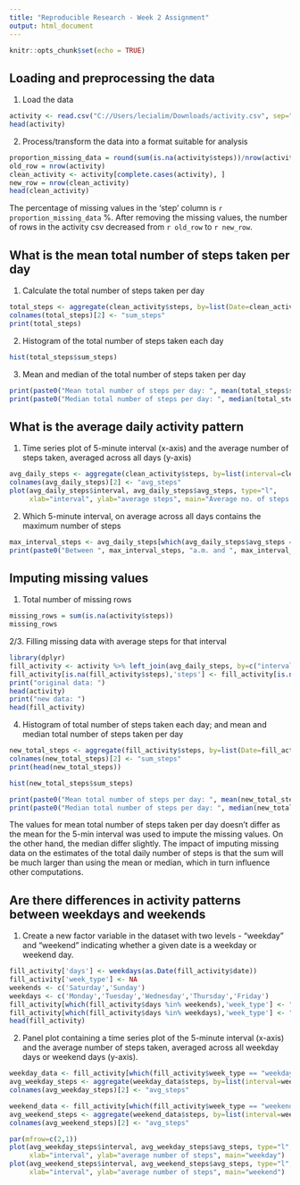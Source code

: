 ---
title: "Reproducible Research - Week 2 Assignment"
output: html_document
---

```{r setup, include=FALSE}
knitr::opts_chunk$set(echo = TRUE)
```

## Loading and preprocessing the data
1. Load the data

```{r load_data}
activity <- read.csv("C://Users/lecialim/Downloads/activity.csv", sep=",", header=TRUE)
head(activity)
```

2. Process/transform the data into a format suitable for analysis

```{r process_data}
proportion_missing_data = round(sum(is.na(activity$steps))/nrow(activity) * 100, 2)
old_row = nrow(activity)
clean_activity <- activity[complete.cases(activity), ]
new_row = nrow(clean_activity)
head(clean_activity)
```

The percentage of missing values in the 'step' column is `r proportion_missing_data` %. After removing the missing values, the number of rows in the activity csv decreased from `r old_row` to `r new_row`.

## What is the mean total number of steps taken per day

1. Calculate the total number of steps taken per day

```{r total_steps}
total_steps <- aggregate(clean_activity$steps, by=list(Date=clean_activity$date), FUN=sum)
colnames(total_steps)[2] <- "sum_steps"
print(total_steps)
```

2. Histogram of the total number of steps taken each day

```{r hist_steps}
hist(total_steps$sum_steps)
```

3. Mean and median of the total number of steps taken per day

```{r mean_median_steps}
print(paste0("Mean total number of steps per day: ", mean(total_steps$sum_steps)))
print(paste0("Median total number of steps per day: ", median(total_steps$sum_steps)))
```

## What is the average daily activity pattern

1. Time series plot of 5-minute interval (x-axis) and the average number of steps taken, averaged across all days (y-axis)

```{r daily_pattern}
avg_daily_steps <- aggregate(clean_activity$steps, by=list(interval=clean_activity$interval), FUN=mean)
colnames(avg_daily_steps)[2] <- "avg_steps"
plot(avg_daily_steps$interval, avg_daily_steps$avg_steps, type="l",
     xlab="interval", ylab="average steps", main="Average no. of steps taken averaged across all days")
```

2. Which 5-minute interval, on average across all days contains the maximum number of steps

```{r max_steps}
max_interval_steps <- avg_daily_steps[which(avg_daily_steps$avg_steps == max(avg_daily_steps$avg_steps)),"interval"]
print(paste0("Between ", max_interval_steps, "a.m. and ", max_interval_steps+5, "a.m. contains the maximum number of steps"))
```

## Imputing missing values 

1. Total number of missing rows

```{r missing_rows}
missing_rows = sum(is.na(activity$steps))
missing_rows
```

2/3. Filling missing data with average steps for that interval
```{r fill_missing_data}
library(dplyr)
fill_activity <- activity %>% left_join(avg_daily_steps, by=c("interval"))
fill_activity[is.na(fill_activity$steps),'steps'] <- fill_activity[is.na(fill_activity$steps),"avg_steps"]
print("original data: ")
head(activity)
print("new data: ")
head(fill_activity)
```

4. Histogram of total number of steps taken each day; and mean and median total number of steps taken per day

```{r }
new_total_steps <- aggregate(fill_activity$steps, by=list(Date=fill_activity$date), FUN=sum)
colnames(new_total_steps)[2] <- "sum_steps"
print(head(new_total_steps))

hist(new_total_steps$sum_steps)

print(paste0("Mean total number of steps per day: ", mean(new_total_steps$sum_steps)))
print(paste0("Median total number of steps per day: ", median(new_total_steps$sum_steps)))
```

The values for mean total number of steps taken per day doesn't differ as the mean for the 5-min interval was used to impute the missing values. On the other hand, the median differ slightly. The impact of imputing missing data on the estimates of the total daily number of steps is that the sum will be much larger than using the mean or median, which in turn influence other computations. 

## Are there differences in activity patterns between weekdays and weekends

1. Create a new factor variable in the dataset with two levels - "weekday" and "weekend" indicating whether a given date is a weekday or weekend day.

```{r weekend_weekday}
fill_activity['days'] <- weekdays(as.Date(fill_activity$date))
fill_activity['week_type'] <- NA
weekends <- c('Saturday','Sunday')
weekdays <- c('Monday','Tuesday','Wednesday','Thursday','Friday')
fill_activity[which(fill_activity$days %in% weekends),'week_type'] <- "weekends"
fill_activity[which(fill_activity$days %in% weekdays),'week_type'] <- "weekdays"
head(fill_activity)
```

2. Panel plot containing a time series plot of the 5-minute interval (x-axis) and the average number of steps taken, averaged across all weekday days or weekend days (y-axis).

```{r weekdays_weekends_plot}
weekday_data <- fill_activity[which(fill_activity$week_type == "weekdays"),]
avg_weekday_steps <- aggregate(weekday_data$steps, by=list(interval=weekday_data$interval), FUN=mean)
colnames(avg_weekday_steps)[2] <- "avg_steps"

weekend_data <- fill_activity[which(fill_activity$week_type == "weekends"),]
avg_weekend_steps <- aggregate(weekend_data$steps, by=list(interval=weekend_data$interval), FUN=mean)
colnames(avg_weekend_steps)[2] <- "avg_steps"

par(mfrow=c(2,1))
plot(avg_weekday_steps$interval, avg_weekday_steps$avg_steps, type="l",
     xlab="interval", ylab="average number of steps", main="weekday")
plot(avg_weekend_steps$interval, avg_weekend_steps$avg_steps, type="l",
     xlab="interval", ylab="average number of steps", main="weekend")

```